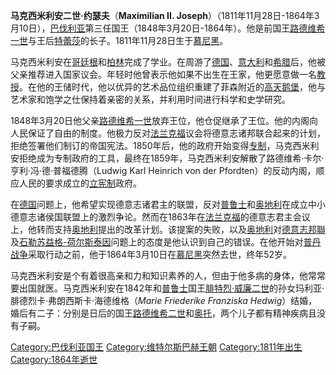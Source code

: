 {{Infobox royalty
| name         = 马克西米利安二世
| image        = Max II., König von Bayern 2.jpg
| image_size   = 250px
| succession   = 巴伐利亞國王
| reign        = 1848年3月20日-1864年3月10日（{{age in years and days|1848|3|20|1864|3|10|age=no}}）
| successor    = [[路德维希二世_(巴伐利亚)|路德维希二世]]
| predecessor  = [[路德維希一世_(巴伐利亞)|路德維希一世]]
| birth_date   = {{birth date|1811|11|28}}
| birth_place  = [[萊茵邦聯|萊茵邦聯]][[巴伐利亚王国|巴伐利亚王国]][[慕尼黑|慕尼黑]]
| death_date   = {{death date and age|1864|3|10|1811|11|28}}
| death_place  = 慕尼黑
| burial_place = [[戴蒂尼会教堂_(慕尼黑)|戴蒂尼会教堂]]
| spouse       = [[瑪麗_(普魯士公主)|普魯士公主瑪麗]]
| issue        = [[路德维希二世_(巴伐利亚)|路德维希二世]]<br>[[奥托_(巴伐利亚国王)|奥托一世]]
| house        = [[维特尔斯巴赫王朝|维特尔斯巴赫王朝]]
| father       = [[路德維希一世_(巴伐利亞)|路德維希一世]]
| mother       = [[薩克森-希爾德布格豪森的特蕾莎|薩克森-希爾德布格豪森的特蕾莎]]
}}
'''马克西米利安二世·约瑟夫'''（'''Maximilian II. Joseph'''）（1811年11月28日-1864年3月10日），[[巴伐利亚|巴伐利亚]]第三任国王（1848年3月20日-1864年）。他是前国王[[路德维希一世_(巴伐利亚)|路德维希一世]]与王后[[薩克森-希爾德布格豪森的特蕾莎|特蕾莎]]的长子。1811年11月28日生于[[慕尼黑|慕尼黑]]。

马克西米利安在[[哥廷根|哥廷根]]和[[柏林|柏林]]完成了学业。在周游了[[德国|德国]]、[[意大利|意大利]]和[[希腊|希腊]]后，他被父亲推荐进入国家议会。年轻时他曾表示他如果不出生在王家，他更愿意做一名[[教授|教授]]。在他的王储时代，他以优异的艺术品位组织重建了菲森附近的[[高天鹅堡|高天鹅堡]]，他与艺术家和饱学之仕保持着亲密的关系，并利用时间进行科学和史学研究。

1848年3月20日他父亲[[路德维希一世_(巴伐利亚)|路德维希一世]]放弃王位，他仓促继承了王位。他的内阁向人民保证了自由的制度。他极力反对[[法兰克福|法兰克福]]议会将德意志诸邦联合起来的计划，拒绝签署他们制订的帝国宪法。1850年后，他的政府开始变得[[专制|专制]]，马克西米利安拒绝成为专制政府的工具，最终在1859年，马克西米利安解散了路德维希·卡尔·亨利·冯·德·普福德腾（Ludwig Karl Heinrich von der Pfordten）的反动内阁，顺应人民的要求成立的[[立宪制|立宪制]]政府。

在[[德国|德国]]问题上，他希望实现德意志诸君主的联盟，反对[[普鲁士|普鲁士]]和[[奥地利|奥地利]]在成立中小德意志诸侯国联盟上的激烈争论。然而在1863年在[[法兰克福|法兰克福]]的德意志君主会议上，他转而支持[[奥地利|奥地利]]提出的改革计划。该提案的失败，以及[[奥地利|奥地利]]对[[德意志邦聯|德意志邦聯]]及[[石勒苏益格-荷尔斯泰因|石勒苏益格-荷尔斯泰因]]问题上的态度是他认识到自己的错误。在他开始对[[普丹战争|普丹战争]]采取行动之前，他于1864年3月10日在[[慕尼黑|慕尼黑]]突然去世，终年52岁。

马克西米利安是个有着很高亲和力和知识素养的人，但由于他多病的身体，他常常要出国就医。马克西米利安在1842年和[[普鲁士|普鲁士]]国王[[腓特烈·威廉二世|腓特烈·威廉二世]]的孙女玛利亚·腓德烈卡·弗朗西斯卡·海德维格（''Marie Friederike Franziska Hedwig''）结婚，婚后有二子：分别是日后的国王[[路德维希二世_(巴伐利亚)|路德维希二世]]和[[奥托_(巴伐利亚国王)|奥托]]，两个儿子都有精神疾病且没有子嗣。

{{S-start}}
{{S-hou|[[維特爾斯巴赫王朝|維特爾斯巴赫王朝]]|1811年|11月28日|1864年|3月10日}}
{{S-reg}}
{{s-before|[[路德维希一世_(巴伐利亚)|路德维希一世]]}}
{{s-title|[[巴伐利亚统治者列表|巴伐利亚国王]]|1848年—1864年}}
{{s-after|[[路德维希二世_(巴伐利亚)|路德维希二世]]}}
{{end box}}
{{巴伐利亞國王}}
{{Authority control}}

{{DEFAULTSORT: Maximilian 02}}
[[Category:巴伐利亚国王|Category:巴伐利亚国王]]
[[Category:维特尔斯巴赫王朝|Category:维特尔斯巴赫王朝]]
[[Category:1811年出生|Category:1811年出生]]
[[Category:1864年逝世|Category:1864年逝世]]